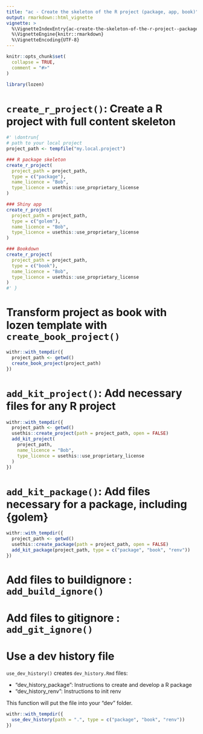 ```yaml
---
title: "ac - Create the skeleton of the R project (package, app, book)"
output: rmarkdown::html_vignette
vignette: >
  %\VignetteIndexEntry{ac-create-the-skeleton-of-the-r-project--package-app-book-}
  %\VignetteEngine{knitr::rmarkdown}
  %\VignetteEncoding{UTF-8}
---
```


```r
knitr::opts_chunk$set(
  collapse = TRUE,
  comment = "#>"
)
```

```r
library(lozen)
```

<!-- WARNING - This vignette is generated by {fusen} from dev/flat_create_r_project_skeleton.Rmd: do not edit by hand -->

# `create_r_project()`: Create a R project with full content skeleton

```r
#' \dontrun{
# path to your local project
project_path <- tempfile("my.local.project")

### R package skeleton
create_r_project(
  project_path = project_path,
  type = c("package"),
  name_licence = "Bob",
  type_licence = usethis::use_proprietary_license
)

### Shiny app
create_r_project(
  project_path = project_path,
  type = c("golem"),
  name_licence = "Bob",
  type_licence = usethis::use_proprietary_license
)

### Bookdown
create_r_project(
  project_path = project_path,
  type = c("book"),
  name_licence = "Bob",
  type_licence = usethis::use_proprietary_license
)
#' }
```

# Transform project as book with lozen template with `create_book_project()`

```r
withr::with_tempdir({
  project_path <- getwd()
  create_book_project(project_path)
})
```

# `add_kit_project()`: Add necessary files for any R project

```r
withr::with_tempdir({
  project_path <- getwd()
  usethis::create_project(path = project_path, open = FALSE)
  add_kit_project(
    project_path,
    name_licence = "Bob",
    type_licence = usethis::use_proprietary_license
  )
})
```

# `add_kit_package()`: Add files necessary for a package, including {golem}

```r
withr::with_tempdir({
  project_path <- getwd()
  usethis::create_package(path = project_path, open = FALSE)
  add_kit_package(project_path, type = c("package", "book", "renv"))
})
```

# Add files to buildignore : `add_build_ignore()`

# Add files to gitignore : `add_git_ignore()`

# Use a dev history file

`use_dev_history()` creates `dev_history.Rmd` files:

- "dev_history_package": Instructions to create and develop a R package
- "dev_history_renv": Instructions to init renv

This function will put the file into your "dev" folder.


```r
withr::with_tempdir({
  use_dev_history(path = ".", type = c("package", "book", "renv"))
})
```

